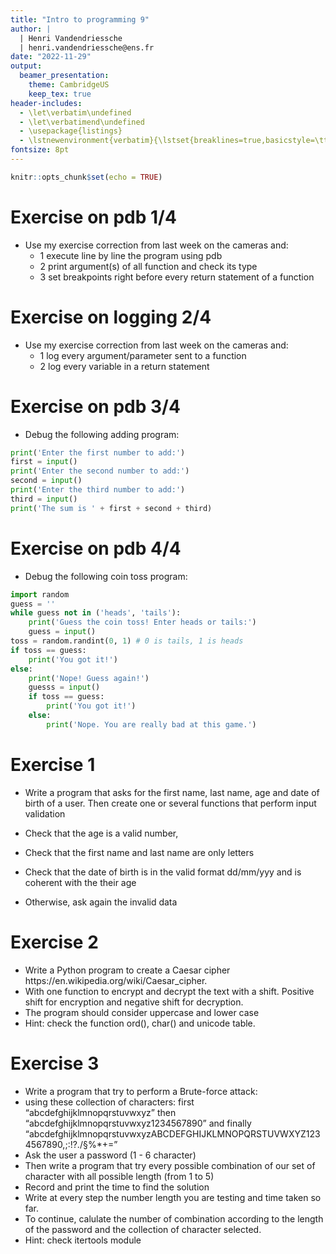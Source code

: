 ```yaml
---
title: "Intro to programming 9"
author: |
  | Henri Vandendriessche
  | henri.vandendriessche@ens.fr
date: "2022-11-29"
output:
  beamer_presentation:
    theme: CambridgeUS
    keep_tex: true
header-includes:
  - \let\verbatim\undefined
  - \let\verbatimend\undefined
  - \usepackage{listings}
  - \lstnewenvironment{verbatim}{\lstset{breaklines=true,basicstyle=\ttfamily\footnotesize}}{}
fontsize: 8pt
---
```


```r
knitr::opts_chunk$set(echo = TRUE)
```



Exercise on pdb 1/4
========================================================

- Use my exercise correction from last week on the cameras and:
  + 1 execute line by line the program using pdb
  + 2 print argument(s) of all function and check its type
  + 3 set breakpoints right before every return statement of a function


Exercise on logging 2/4
========================================================

- Use my exercise correction from last week on the cameras and:
  + 1 log every argument/parameter sent to a function
  + 2 log every variable in a return statement
  
  
Exercise on pdb 3/4
======================================================== 

  - Debug the following adding program:
```python
print('Enter the first number to add:')
first = input()
print('Enter the second number to add:')
second = input()
print('Enter the third number to add:')
third = input()
print('The sum is ' + first + second + third)
```


Exercise on pdb 4/4
======================================================== 

- Debug the following coin toss program:
```python
import random
guess = ''
while guess not in ('heads', 'tails'):
    print('Guess the coin toss! Enter heads or tails:')
    guess = input()
toss = random.randint(0, 1) # 0 is tails, 1 is heads
if toss == guess:
    print('You got it!')
else:
    print('Nope! Guess again!')
    guesss = input()
    if toss == guess:
        print('You got it!')
    else:
        print('Nope. You are really bad at this game.')
```


Exercise 1
========================================================

- Write a program that asks for the first name, last name, age and date of birth of a user. Then create one or several functions that perform input validation 

- Check that the age is a valid number, 

- Check that the first name and last name are only letters

- Check that the date of birth is in the valid format dd/mm/yyy and is coherent with the their age

- Otherwise, ask again the invalid data


Exercise 2 
========================================================

- Write a Python program to create a Caesar cipher https://en.wikipedia.org/wiki/Caesar_cipher. 
- With one function to encrypt and decrypt the text with a shift. Positive shift for encryption and negative shift for decryption.
- The program should consider uppercase and lower case
- Hint: check the function ord(), char() and unicode table.


Exercise 3 
========================================================

- Write a program that try to perform a Brute-force attack:
- using these collection of characters: first "abcdefghijklmnopqrstuvwxyz" then "abcdefghijklmnopqrstuvwxyz1234567890" and finally "abcdefghijklmnopqrstuvwxyzABCDEFGHIJKLMNOPQRSTUVWXYZ1234567890,;:!?./§%*+="
- Ask the user a password (1 - 6 character)
- Then write a program that try every possible combination of our set of character with all possible length (from 1 to 5)
- Record and print the time to find the solution
- Write at every step the number length you are testing and time taken so far.
- To continue, calulate the number of combination according to the length of the password and the collection of character selected.
- Hint: check itertools module


